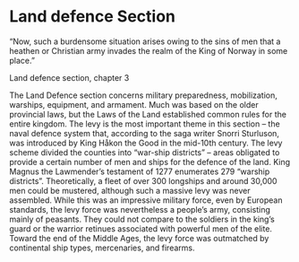 
# Land defence Section

“Now, such a burdensome situation arises owing to the sins of men that a heathen or Christian army invades the realm of the King of Norway in some place.”

Land defence section, chapter 3

<SubMenuCards items={sections.items} />

The Land Defence section concerns military preparedness, mobilization, warships, equipment, and armament. Much was based on the older provincial laws, but the Laws of the Land established common rules for the entire kingdom. The levy is the most important theme in this section – the naval defence system that, according to the saga writer Snorri Sturluson, was introduced by King Håkon the Good in the mid-10th century. The levy scheme divided the counties into “war-ship districts” – areas obligated to provide a certain number of men and ships for the defence of the land. King Magnus the Lawmender’s testament of 1277 enumerates 279 “warship districts”. Theoretically, a fleet of over 300 longships and around 30,000 men could be mustered, although such a massive levy was never assembled. While this was an impressive military force, even by European standards, the levy force was nevertheless a people’s army, consisting mainly of peasants. They could not compare to the soldiers in the king’s guard or the warrior retinues associated with powerful men of the elite. Toward the end of the Middle Ages, the levy force was outmatched by continental ship types, mercenaries, and firearms.